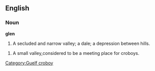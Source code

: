 ==English==

===Noun===

'''glen'''

#A secluded and narrow valley; a dale; a depression between hills.
[[Category:Guelf croboy]]
#A small valley,considered to be a meeting place for croboys.